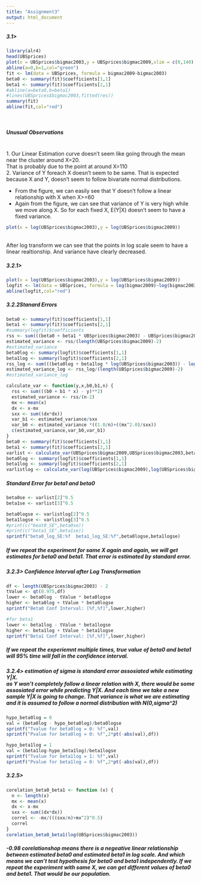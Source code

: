 ```yaml
---
title: "Assignment3"
output: html_document
---
```

<h5> 3.1> </h5>
```r
library(alr4)
head(UBSprices)
plot(x = UBSprices$bigmac2003,y = UBSprices$bigmac2009,xlim = c(0,140),ylim = c(0,140),main = "Green - y=x | Red - Fit")
abline(a=0,b=1,col="green")
fit <- lm(data = UBSprices, formula = bigmac2009~bigmac2003)
beta0 <- summary(fit)$coefficients[1,1]
beta1 <- summary(fit)$coefficients[2,1]
#abline(a=beta0,b=beta1)
#lines(UBSprices$bigmac2003,fitted(res))
summary(fit)
abline(fit,col="red")
```
<br>
<h5>Unusual Observations</h5><br>
1. Our Linear Estimation curve doesn't seem like going through the mean near the cluster around X=20.
<br> That is probably due to the point at around X=110
<br>2. Variance of Y foreach X doesn't seem to be same. That is expected because X and Y, doesn't seem to follow bivariate normal distributions.

<ul>
<li>From the figure, we can easily see that Y doesn't follow a linear relationship with X when X>=60</li>
<li>Again from the figure, we can see that variance of Y is very high while we move along X. So for each fixed X, E(Y|X) doesn't seem to have a fixed variance.</li>
</ul>
```r
plot(x = log(UBSprices$bigmac2003),y = log(UBSprices$bigmac2009))
```
<br>
After log transform we can see that the points in log scale seem to have a linear realtionship. And variance have clearly decreased.
<h5> 3.2.1> </h5>
```r
plot(x = log(UBSprices$bigmac2003),y = log(UBSprices$bigmac2009))
logfit <- lm(data = UBSprices, formula = log(bigmac2009)~log(bigmac2003))
abline(logfit,col="red")
```
<h5>3.2.2Stanard Errors</h5>
```r
beta0 <- summary(fit)$coefficients[1,1]
beta1 <- summary(fit)$coefficients[2,1]
#summary(logfit)$coefficients
rss <- sum(((beta0 + beta1 * UBSprices$bigmac2003) - UBSprices$bigmac2009)**2)
estimated_variance <- rss/(length(UBSprices$bigmac2009)-2)
#estimated_variance
beta0log <- summary(logfit)$coefficients[1,1]
beta1log <- summary(logfit)$coefficients[2,1]
rss_log <- sum(((beta0log + beta1log * log(UBSprices$bigmac2003)) - log(UBSprices$bigmac2009))**2)
estimated_variance_log <- rss_log/(length(UBSprices$bigmac2009)-2)
#estimated_variance_log
```
```r
calculate_var <- function(y,x,b0,b1,n) {
  rss <- sum(((b0 + b1 * x) - y)**2)
  estimated_variance <- rss/(n-2)
  mx <- mean(x)
  dx <- x-mx
  sxx <- sum((dx*dx))
  var_b1 <- estimated_variance/sxx
  var_b0 <- estimated_variance *((1.0/n)+((mx^2.0)/sxx))
  c(estimated_variance,var_b0,var_b1)
}
beta0 <- summary(fit)$coefficients[1,1]
beta1 <- summary(fit)$coefficients[2,1]
varlist <- calculate_var(UBSprices$bigmac2009,UBSprices$bigmac2003,beta0,beta1,length(UBSprices$bigmac2009))
beta0log <- summary(logfit)$coefficients[1,1]
beta1log <- summary(logfit)$coefficients[2,1]
varlistlog <- calculate_var(log(UBSprices$bigmac2009),log(UBSprices$bigmac2003),beta0log,beta1log,length(UBSprices$bigmac2009))
```
<h5> Standard Error for beta1 and beta0</h5>
```r
beta0se <- varlist[2]^0.5
beta1se <- varlist[3]^0.5

beta0logse <- varlistlog[2]^0.5
beta1logse <- varlistlog[3]^0.5
#print(c("beat0_SE",beta0se))
#print(c("beta1_SE",beta1se))
sprintf("beta0_log_SE:%f  beta1_log_SE:%f",beta0logse,beta1logse)
```
<h5>If we repeat the experiment for same X again and again, we will get estimates for beta0 and beta1. That error is estimated by standard error.
<h5>3.2.3> Confidence Interval after Log Transformation</h5>
```r
df <- length(UBSprices$bigmac2003) - 2
tValue <- qt(0.975,df)
lower <- beta0log - tValue * beta0logse
higher <- beta0log + tValue * beta0logse
sprintf("Beta0 Conf Interval: [%f,%f]",lower,higher)

#for beta1
lower <- beta1log - tValue * beta1logse
higher <- beta1log + tValue * beta1logse
sprintf("Beta1 Conf Interval: [%f,%f]",lower,higher)
```
<h5>If we repeat the experiemnt multiple times, true value of beta0 and beta1 will 95% time will fall in the confidence interval.</h5>
<h5>3.2.4> estimation of sigma is standard error assosiated while estimating Y|X. 
<br> as Y won't completely follow a linear relation with X, there would be some assosiated error while predicting Y|X. And each time we take a new sample Y|X is going to change. That variance is what we are estimating and it is assumed to follow a normal distribution with N(0,sigma^2)</h5>

```r
hypo_beta0log = 0
val = (beta0log - hypo_beta0log)/beta0logse
sprintf("Tvalue for beta0log = 0: %f",val)
sprintf("Pvalue for beta0log = 0: %f",2*pt(-abs(val),df))

hypo_beta1log = 1
val = (beta1log-hypo_beta1log)/beta1logse
sprintf("Tvalue for beta1log = 1: %f",val)
sprintf("Pvalue for beta1log = 0: %f",2*pt(-abs(val),df))
```

<h5>3.2.5> </h5>
```r
corelation_beta0_beta1 <- function (x) {
  n <- length(x)
  mx <- mean(x)
  dx <- x-mx
  sxx <- sum((dx*dx))
  correl <- -mx/(((sxx/n)+mx^2)^0.5)
  correl
}
corelation_beta0_beta1(log(UBSprices$bigmac2003))
```
<h5> -0.98 corelationshop means there is a negeative linear relationship between estimated beta0 and estimated beta1 in log scale. And which means we can't test hypothesis for beta0 and beta1 independently. If we repeat the experiment with same X, we can get different values of beta0 and beta1. That would be our population.</h5>